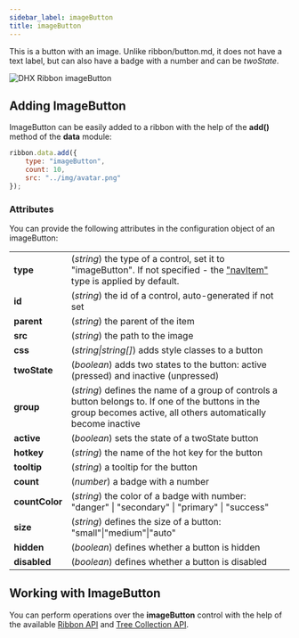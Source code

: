 ```yaml
---
sidebar_label: imageButton
title: imageButton
---          
```


This is a button with an image. Unlike ribbon/button.md, it does not have a text label, but can also have a badge with a number and can be _twoState_.

![DHX Ribbon imageButton](../assets/ribbon/image_button.png)

## Adding ImageButton

ImageButton can be easily added to a ribbon with the help of the <strong>add()</strong> method of the <strong>data</strong> module:

~~~js
ribbon.data.add({
    type: "imageButton",
    count: 10,
    src: "../img/avatar.png"
});
~~~


### Attributes

You can provide the following attributes in the configuration object of an imageButton:

<table class="webixdoc_links">
	<tbody>
        <tr>
			<td class="webixdoc_links0"><b>type</b></td>
			<td>(<i>string</i>) the type of a control, set it to "imageButton". If not specified - the <a href="https://docs.dhtmlx.com/suite/ribbon__navitem.html">"navItem"</a> type is applied by default.</td>
		</tr>
		<tr>
			<td class="webixdoc_links0"><b>id</b></td>
			<td>(<i>string</i>) the id of a control, auto-generated if not set</td>
		</tr>
        <tr>
			<td class="webixdoc_links0"><b>parent</b></td>
			<td>(<i>string</i>) the parent of the item</td>
		</tr>
		  <tr>
			<td class="webixdoc_links0"><b>src</b></td>
			<td>(<i>string</i>) the path to the image</td>
		</tr>
		<tr>
			<td class="webixdoc_links0"><b>css</b></td>
			<td>(<i>string|string[]</i>) adds style classes to a button </td>
		</tr>
        <tr>
			<td class="webixdoc_links0"><b>twoState</b></td>
			<td>(<i>boolean</i>) adds two states to the button: active (pressed) and inactive  (unpressed)</td>
		</tr>
		  <tr>
			<td class="webixdoc_links0"><b>group</b></td>
			<td>(<i>string</i>) defines the name of a group of controls a button belongs to. If one of the buttons in the group becomes active, all others automatically become inactive</td>
		</tr>
        <tr>
			<td class="webixdoc_links0"><b>active</b></td>
			<td>(<i>boolean</i>) sets the state of a twoState button</td>
		</tr>
        <tr>
			<td class="webixdoc_links0"><b>hotkey</b></td>
			<td>(<i>string</i>) the name of the hot key for the button</td>
		</tr>
		<tr>
			<td class="webixdoc_links0"><b>tooltip</b></td>
			<td>(<i>string</i>) a tooltip for the button</td>
		</tr>
        <tr>
			<td class="webixdoc_links0"><b>count</b></td>
			<td>(<i>number</i>) a badge with a number</td>
		</tr>
        <tr>
			<td class="webixdoc_links0"><b>countColor</b></td>
			<td>(<i>string</i>) the color of a badge with number: "danger" | "secondary" | "primary" | "success"</td>
		</tr>
        <tr>
			<td class="webixdoc_links0"><b>size</b></td>
			<td>(<i>string</i>) defines the size of a button: "small"|"medium"|"auto"</td>
		</tr>
        <tr>
			<td class="webixdoc_links0"><b>hidden</b></td>
			<td>(<i>boolean</i>) defines whether a button is hidden</td>
		</tr>
		<tr>
			<td class="webixdoc_links0"><b>disabled</b></td>
			<td>(<i>boolean</i>) defines whether a button is disabled</td>
		</tr>
    </tbody>
</table>


## Working with ImageButton

You can perform operations over the <strong>imageButton</strong> control with the help of the available [Ribbon API](/ribbon/api/refs/ribbon) and [Tree Collection API](/tree_collection/api/refs/treecollection).



